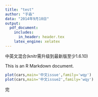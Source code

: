 ```yaml
---
title: "test"
author: "于淼"
data: "2014年9月10日"
output:
  pdf_document:
    includes:
      in_header: header.tex
    latex_engine: xelatex
---
```

中英文混合(knitr需升级到最新版至少1.6.10)

This is an R Markdown document. 

```r
plot(cars,main='中文issue',family='wqy')
plot(cars,main='中文issue2',family='wqy')
```

完
